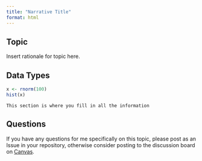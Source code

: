 ```yaml
---
title: "Narrative Title"
format: html
---
```


## Topic

Insert rationale for topic here.

## Data Types

```r
x <- rnorm(100)
hist(x)
```

`This section is where you fill in all the information`

## Questions

If you have any questions for me specifically on this topic, please post as an Issue in your repository, otherwise consider posting to the discussion board on [Canvas](https://canvas.vcu.edu).
